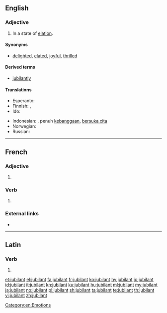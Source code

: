 ==English==

===Adjective===
{{en-adj}}

# In a state of [[elation]].

====Synonyms====
* {{sense|in a state of elation}} [[delighted]], [[elated]], [[joyful]], [[thrilled]]

====Derived terms====
* [[jubilantly]]

====Translations====
{{trans-top|In a state of elation}}
* Esperanto: {{t|eo|jubila}}
* Finnish: {{t|fi|riemuitseva}}, {{t|fi|riemukas}}
* Ido: {{t+|io|joyema}}
{{trans-mid}}
* Indonesian: {{t+|id|bangga}}, penuh [[bangga|kebanggaan]], [[suka cita|bersuka cita]]
* Norwegian: {{qualifier|adv}} {{t|no|jublende}}
* Russian: {{t+|ru|ликующий}}
{{trans-bottom}}

----

==French==

===Adjective===
{{fr-adj}}

# {{l|en|jubilant}}

===Verb===
{{head|fr|present participle}}

# {{present participle of|jubiler|lang=fr}}

===External links===
* {{R:TLFi}}

----

==Latin==

===Verb===
{{la-verb-form|jūbilant}}

# {{inflection of|jūbilō||3|p|pres|act|ind|lang=la}}

[[Category:en:Emotions]]

[[et:jubilant]]
[[el:jubilant]]
[[fa:jubilant]]
[[fr:jubilant]]
[[ko:jubilant]]
[[hy:jubilant]]
[[io:jubilant]]
[[id:jubilant]]
[[it:jubilant]]
[[kn:jubilant]]
[[ku:jubilant]]
[[hu:jubilant]]
[[ml:jubilant]]
[[my:jubilant]]
[[ja:jubilant]]
[[no:jubilant]]
[[pl:jubilant]]
[[sh:jubilant]]
[[ta:jubilant]]
[[te:jubilant]]
[[th:jubilant]]
[[vi:jubilant]]
[[zh:jubilant]]